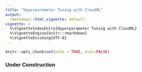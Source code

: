 ```yaml
---
title: "Hyperparameter Tuning with CloudML"
output: 
  rmarkdown::html_vignette: default
vignette: >
  %\VignetteIndexEntry{Hyperparameter Tuning with CloudML}
  %\VignetteEngine{knitr::rmarkdown}
  %\VignetteEncoding{UTF-8}
---
```



```r
knitr::opts_chunk$set(echo = TRUE, eval=FALSE)
```

### Under Construction

